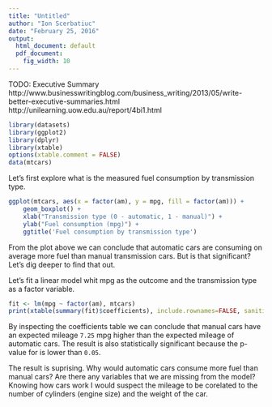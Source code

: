 ```yaml
---
title: "Untitled"
author: "Ion Scerbatiuc"
date: "February 25, 2016"
output:
  html_document: default
  pdf_document:
    fig_width: 10
---
```


TODO: Executive Summary
http://www.businesswritingblog.com/business_writing/2013/05/write-better-executive-summaries.html
http://unilearning.uow.edu.au/report/4bi1.html

```r
library(datasets)
library(ggplot2)
library(dplyr)
library(xtable)
options(xtable.comment = FALSE)
data(mtcars)
```

Let's first explore what is the measured fuel consumption by transmission type.

```r
ggplot(mtcars, aes(x = factor(am), y = mpg, fill = factor(am))) +
    geom_boxplot() +
    xlab("Transmission type (0 - automatic, 1 - manual)") +
    ylab("Fuel consumption (mpg)") +
    ggtitle('Fuel consumption by transmission type')
```

From the plot above we can conclude that automatic cars are consuming on average more fuel than manual transmission cars. But is that significant? Let's dig deeper to find that out.

Let's fit a linear model whit mpg as the outcome and the transmission type as a factor variable.

```r
fit <- lm(mpg ~ factor(am), mtcars)
print(xtable(summary(fit)$coefficients), include.rownames=FALSE, sanitize.text=identity)
```

By inspecting the coefficients table we can conclude that manual cars have an expected mileage `7.25` mpg higher than the expected mileage of automatic cars. The result is also statistically significant because the p-value for is lower than `0.05`.

The result is suprising. Why would automatic cars consume more fuel than manual cars? Are there any variables that we are missing from the model? Knowing how cars work I would suspect the mileage to be corelated to the number of cylinders (engine size) and the weight of the car.


